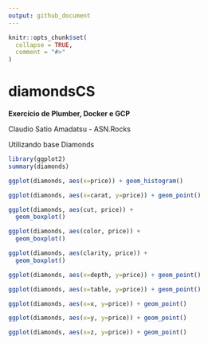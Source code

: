 ```yaml
---
output: github_document
---
```


<!-- README.md is generated from README.Rmd. Please edit that file -->

```r
knitr::opts_chunk$set(
  collapse = TRUE,
  comment = "#>"
)
```

# diamondsCS

<!-- badges: start -->
<!-- badges: end -->

**Exercício de Plumber, Docker e GCP**

Claudio Satio Amadatsu - ASN.Rocks

Utilizando base Diamonds

```r
library(ggplot2)
summary(diamonds)
```


```r
ggplot(diamonds, aes(x=price)) + geom_histogram()

ggplot(diamonds, aes(x=carat, y=price)) + geom_point()

ggplot(diamonds, aes(cut, price)) + 
  geom_boxplot()

ggplot(diamonds, aes(color, price)) + 
  geom_boxplot()

ggplot(diamonds, aes(clarity, price)) + 
  geom_boxplot()

ggplot(diamonds, aes(x=depth, y=price)) + geom_point()

ggplot(diamonds, aes(x=table, y=price)) + geom_point()

ggplot(diamonds, aes(x=x, y=price)) + geom_point()

ggplot(diamonds, aes(x=y, y=price)) + geom_point()

ggplot(diamonds, aes(x=z, y=price)) + geom_point()

```


